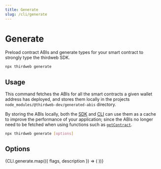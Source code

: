 ```yaml
---
title: Generate
slug: /cli/generate
---
```



# Generate

Preload contract ABIs and generate types for your smart contract to strongly type the thirdweb SDK.

```bash
npx thirdweb generate
```

## Usage

This command fetches the ABIs for all the smart contracts a given wallet address has deployed, and stores them locally
in the projects `node_modules/@thirdweb-dev/generated-abis` directory.

By storing the ABIs locally, both the [SDK](/sdk) and [CLI](/cli) can use them as a cache to improve the performance of your application; since
the ABIs no longer need to be fetched when using functions such as [`getContract`](/typescript/sdk.thirdwebsdk.smartcontract).

```bash
npx thirdweb generate [options]
```

## Options

<div>
  {CLI.generate.map(({ flags, description }) => (
    <CLIOptions flags={flags} description={description} />
  ))}
</div>
